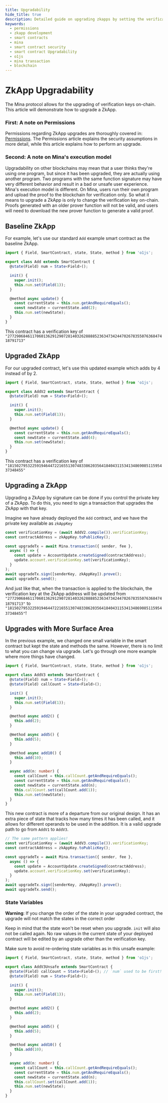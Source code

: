 ```yaml
---
title: Upgradability
hide_title: true
description: Detailed guide on upgrading zkapps by setting the verification key
keywords:
  - permissions
  - zkapp development
  - smart contracts
  - mina
  - smart contract security
  - smart contract Upgradability
  - o1js
  - mina transaction
  - blockchain
---
```


# ZkApp Upgradability

The Mina protocol allows for the upgrading of verification keys on-chain.  This article will demonstrate how to upgrade a ZkApp.

### First: A note on Permissions

Permissions regarding ZkApp upgrades are thoroughly covered in: [Permissions](/zkapps/writing-a-zkapp/feature-overview/permissions#upgradeability-of-smart-contracts).  The Permissions article explains the security assumptions in more detail, while this article explains how to perform an upgrade.

### Second: A note on Mina's execution model

Upgradability on other blockchains may mean that a user thinks they're using one program, but since it has been upgraded, they are actually using another program.  Two programs with the same function signature may have very different behavior and result in a bad or unsafe user experience.  Mina's execution model is different.  On Mina, users run their own program and upload the proof to the blockchain for verification only.  So what it means to upgrade a ZkApp is only to change the verification key on-chain.  Proofs generated with an older prover function will not be valid, and users will need to download the new prover function to generate a valid proof.

## Baseline ZkApp

For example, let's use our standard `Add` example smart contract as the baseline ZkApp.

```ts
import { Field, SmartContract, state, State, method } from 'o1js';

export class Add extends SmartContract {
  @state(Field) num = State<Field>();

  init() {
    super.init();
    this.num.set(Field(1));
  }

  @method async update() {
    const currentState = this.num.getAndRequireEquals();
    const newState = currentState.add(2);
    this.num.set(newState);
  }
}
```

This contract has a verification key of `"27729068461170601362912907281403262888852363473424470267835507636847418791713"`

## Upgraded ZkApp

For our upgraded contract, let's use this updated example which adds by 4 instead of by 2.

```ts
import { Field, SmartContract, state, State, method } from 'o1js';

export class AddV2 extends SmartContract {
  @state(Field) num = State<Field>();

  init() {
    super.init();
    this.num.set(Field(1));
  }

  @method async update() {
    const currentState = this.num.getAndRequireEquals();
    const newState = currentState.add(4);
    this.num.set(newState);
  }
}
```

This contract has a verification key of `"18150279532259194644722165513074833862035641840431153413486908511595437348455"`

## Upgrading a ZkApp

Upgrading a ZkApp by signature can be done if you control the private key of a ZkApp.  To do this, you need to sign a transaction that upgrades the ZkApp with that key.

Imagine we have already deployed the `Add` contract, and we have the private key available as `zkAppKey`

```ts
const verificationKey = (await AddV2.compile()).verificationKey;
const contractAddress = zkAppKey.toPublicKey();

const upgradeTx = await Mina.transaction({ sender, fee },
  async () => {
    const update = AccountUpdate.createSigned(contractAddress);
    update.account.verificationKey.set(verificationKey);
  }
);
await upgradeTx.sign([senderKey, zkAppKey]).prove();
await upgradeTx.send();
```

And just like that, when the transaction is applied to the blockchain, the verification key at the ZkApp address will be updated from `"27729068461170601362912907281403262888852363473424470267835507636847418791713"` to `"18150279532259194644722165513074833862035641840431153413486908511595437348455"`!

## Upgrades with More Surface Area

In the previous example, we changed one small variable in the smart contract but kept the state and methods the same.  However, there is no limit to what you can change via upgrade.  Let's go through one more example where more things have changed.

```ts
import { Field, SmartContract, state, State, method } from 'o1js';

export class AddV3 extends SmartContract {
  @state(Field) num = State<Field>();
  @state(Field) callCount = State<Field>();

  init() {
    super.init();
    this.num.set(Field(1));
  }

  @method async add2() {
    this.add(2);
  }

  @method async add5() {
    this.add(5);
  }

  @method async add10() {
    this.add(10);
  }

  async add(n: number) {
    const callCount = this.callCount.getAndRequireEquals();
    const currentState = this.num.getAndRequireEquals();
    const newState = currentState.add(n);
    this.callCount.set(callCount.add(1));
    this.num.set(newState);
  }
}
```

This new contract is more of a departure from our original design.  It has an extra piece of state that tracks how many times it has been called, and it allows for different operands to be used in the addition.  It is a valid upgrade path to go from `AddV1` to `AddV3`.

```ts
// The same pattern applies!
const verificationKey = (await AddV3.compile()).verificationKey;
const contractAddress = zkAppKey.toPublicKey();

const upgradeTx = await Mina.transaction({ sender, fee },
  async () => {
    const update = AccountUpdate.createSigned(contractAddress);
    update.account.verificationKey.set(verificationKey);
  }
);
await upgradeTx.sign([senderKey, zkAppKey]).prove();
await upgradeTx.send();
```

### State Variables

**Warning**: If you change the order of the state in your upgraded contract, the upgrade will not match the states in the correct order

Keep in mind that the state won't be reset when you upgrade.  `init` will also not be called again.  No raw values in the current state of your deployed contract will be edited by an upgrade other than the verification key.

Make sure to avoid re-ordering state variables as in this unsafe example:

```ts
import { Field, SmartContract, state, State, method } from 'o1js';

export class AddV3Unsafe extends SmartContract {
  @state(Field) callCount = State<Field>(); // `num` used to be first!
  @state(Field) num = State<Field>();

  init() {
    super.init();
    this.num.set(Field(1));
  }

  @method async add2() {
    this.add(2);
  }

  @method async add5() {
    this.add(5);
  }

  @method async add10() {
    this.add(10);
  }

  async add(n: number) {
    const callCount = this.callCount.getAndRequireEquals();
    const currentState = this.num.getAndRequireEquals();
    const newState = currentState.add(n);
    this.callCount.set(callCount.add(1));
    this.num.set(newState);
  }
}
```
